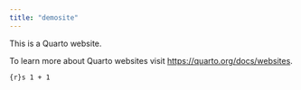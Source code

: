 ```yaml
---
title: "demosite"
---
```


This is a Quarto website.

To learn more about Quarto websites visit <https://quarto.org/docs/websites>.

```{r}s
1 + 1
```
